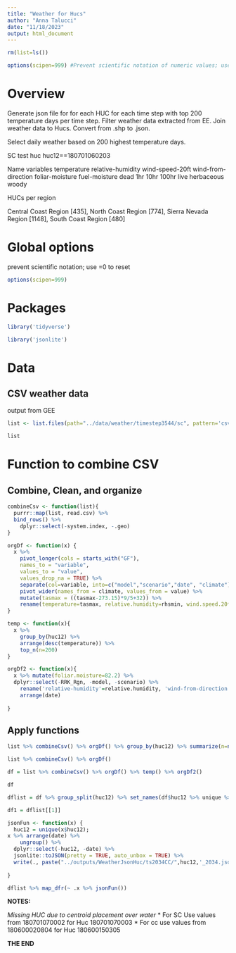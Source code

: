```yaml
---
title: "Weather for Hucs"
author: "Anna Talucci"
date: "11/18/2023"
output: html_document
---
```


```r
rm(list=ls())
```

```r
options(scipen=999) #Prevent scientific notation of numeric values; use =0 to reset
```

# Overview
Generate json file for for each HUC for each time step with top 200 temperature days per time step.
Filter weather data extracted from EE. Join weather data to Hucs. Convert from .shp to .json.

Select daily weather based on 200 highest temperature days.

SC test huc huc12==180701060203

Name variables
temperature
relative-humidity
wind-speed-20ft
wind-from-direction
foliar-moisture
fuel-moisture
dead
1hr
10hr
100hr
live
herbaceous
woody


HUCs per region

Central Coast Region [435], 
North Coast Region [774], 
Sierra Nevada Region [1148], 
South Coast Region [480]

# Global options
prevent scientific notation; use =0 to reset
```r
options(scipen=999)
```

# Packages
```r
library('tidyverse')

library('jsonlite')

```

# Data
## CSV weather data
output from GEE
```r
list <- list.files(path="../data/weather/timestep3544/sc", pattern='csv$', full.names = TRUE)
```

```r
list
```
# Function to combine CSV
## Combine, Clean, and organize
```r
combineCsv <- function(list){
  purrr::map(list, read.csv) %>%
  bind_rows() %>%
    dplyr::select(-system.index, -.geo) 
}
```

```r
orgDf <- function(x) {
  x %>%
    pivot_longer(cols = starts_with("GF"),
    names_to = "variable",
    values_to = "value", 
    values_drop_na = TRUE) %>%
    separate(col=variable, into=c("model","scenario","date", "climate"), sep="_", fill="right")  %>%
    pivot_wider(names_from = climate, values_from = value) %>%
    mutate(tasmax = ((tasmax-273.15)*9/5+32)) %>%
    rename(temperature=tasmax, relative.humidity=rhsmin, wind.speed.20ft=ws, wind.from.direction=wd) 
}
```

```r
temp <- function(x){
  x %>% 
    group_by(huc12) %>%
    arrange(desc(temperature)) %>%
    top_n(n=200)
}
```

```r
orgDf2 <- function(x){
  x %>% mutate(foliar.moisture=82.2) %>%
  dplyr::select(-RRK_Rgn, -model, -scenario) %>%
    rename('relative-humidity'=relative.humidity, 'wind-from-direction'=wind.from.direction, 'wind-speed-20ft'=wind.speed.20ft, 'foliar-moisture'=foliar.moisture) %>%
    arrange(date)
    
}

```

## Apply  functions

```r
list %>% combineCsv() %>% orgDf() %>% group_by(huc12) %>% summarize(n=n()) # for sample size 
```
```r
list %>% combineCsv() %>% orgDf() 
```



```r
df = list %>% combineCsv() %>% orgDf() %>% temp() %>% orgDf2() 
```

```r
df
```

```r
dflist = df %>% group_split(huc12) %>% set_names(df$huc12 %>% unique %>% sort)
```

```r
df1 = dflist[[1]]
```

```r
jsonFun <- function(x) {
  huc12 = unique(x$huc12);
x %>% arrange(date) %>%
    ungroup() %>%
  dplyr::select(-huc12, -date) %>%
  jsonlite::toJSON(pretty = TRUE, auto_unbox = TRUE) %>%
  write(., paste("../outputs/WeatherJsonHuc/ts2034CC/",huc12,'_2034.json'))
  
}
```

```r
dflist %>% map_dfr(~ .x %>% jsonFun())
```
**NOTES:**

*Missing HUC due to centroid placement over water*
* For SC Use values from 180701070002 for Huc 180701070003
* For cc use values from 180600020804 for Huc 180600150305


**THE END**
